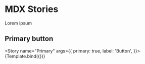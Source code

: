 


<Meta title="Components/UI/MDX Stories3" component={ButtonComponent} />


# MDX Stories

Lorem ipsum

## Primary button


 <Story
   name="Primary"
   args={{
     primary: true,
     label: 'Button',
   }}>
   {Template.bind({})}
 </Story>
 <ArgsTable story='Primary' />
